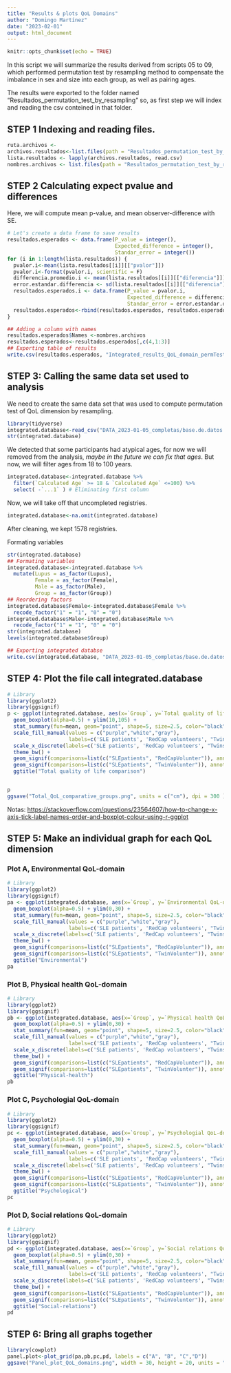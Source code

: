 ```yaml
---
title: "Results & plots QoL Domains"
author: "Domingo Martínez"
date: "2023-02-01"
output: html_document
---
```


```r
knitr::opts_chunk$set(echo = TRUE)
```

In this script we will summarize the results derived from scripts 05 to 09, which performed permutation test by resampling method to compensate the imbalance in sex and size into each group, as well as pairing ages.

The results were exported to the folder named "Resultados_permutation_test_by_resampling" so, as first step we will index and reading the csv conteined in that folder.

## STEP 1 Indexing and reading files.
```r
ruta.archivos <- 
archivos.resultados<-list.files(path = "Resultados_permutation_test_by_resampling", full.names = T)
lista.resultados <- lapply(archivos.resultados, read.csv)
nombres.archivos <- list.files(path = "Resultados_permutation_test_by_resampling", full.names = F)
```

## STEP 2 Calculating expect pvalue and differences

Here, we will compute mean p-value, and mean observer-difference with SE.

```r
# Let's create a data frame to save results
resultados.esperados <- data.frame(P_value = integer(),
                                   Expected_difference = integer(),
                                   Standar_error = integer())
for (i in 1:length(lista.resultados)) {
  pvalor.i<-mean(lista.resultados[[i]][["pvalor"]])
  pvalor.i<-format(pvalor.i, scientific = F)
  differencia.promedio.i <- mean(lista.resultados[[i]][["diferencia"]])
  error.estandar.differencia <- sd(lista.resultados[[i]][["diferencia"]])
  resultados.esperados.i <- data.frame(P_value = pvalor.i,
                                       Expected_difference = differencia.promedio.i,
                                       Standar_error = error.estandar.differencia)
  resultados.esperados<-rbind(resultados.esperados, resultados.esperados.i)
}

## Adding a column with names
resultados.esperados$Names <-nombres.archivos
resultados.esperados<-resultados.esperados[,c(4,1:3)]
## Exporting table of results
write.csv(resultados.esperados, "Integrated_results_QoL_domain_permTest_by_resampling.csv")
```

## STEP 3: Calling the same data set used to analysis

We need to create the same data set that was used to compute permutation test of QoL dimension by resampling.
```r
library(tidyverse)
integrated.database<-read_csv("DATA_2023-01-05_completas/base.de.datos.integrada.csv")
str(integrated.database)
```

We detected that some participants had atypical ages, for now we will removed from the analysis, *maybe in the future we can fix that ages*. But now, we will filter ages from 18 to 100 years.

```r
integrated.database<-integrated.database %>%
  filter(`Calculated Age` >= 18 & `Calculated Age` <=100) %>%
  select( -`...1` ) # Eliminating first column
```

Now, we will take off that uncompleted registries.
```r
integrated.database<-na.omit(integrated.database)
```
After cleaning, we kept 1578 registries.

Formating variables
```r
str(integrated.database)
## Formating variables
integrated.database<-integrated.database %>%
  mutate(Lupus = as_factor(Lupus),
         Female = as_factor(Female),
         Male = as_factor(Male),
         Group = as_factor(Group))
## Reordering factors
integrated.database$Female<-integrated.database$Female %>%
  recode_factor("1" = "1", "0" = "0")
integrated.database$Male<-integrated.database$Male %>%
  recode_factor("1" = "1", "0" = "0")
str(integrated.database)
levels(integrated.database$Group)

## Exporting integrated databse
write.csv(integrated.database, "DATA_2023-01-05_completas/base.de.datos.con.la.que.se.grafico.plot.QoL.dimensions.csv")
```

## STEP 4: Plot the file call integrated.database
```r
# Library
library(ggplot2)
library(ggsignif)
p <- ggplot(integrated.database, aes(x=`Group`, y=`Total quality of life`, fill=`Group`)) +
  geom_boxplot(alpha=0.5) + ylim(10,105) +
  stat_summary(fun=mean, geom="point", shape=5, size=2.5, color="black") +
  scale_fill_manual(values = c("purple","white","gray"),
                    labels=c('SLE patients', 'RedCap volunteers', "Twins volunteers")) +
  scale_x_discrete(labels=c('SLE patients', 'RedCap volunteers', "Twins volunteers")) +
  theme_bw() +
  geom_signif(comparisons=list(c("SLEpatients", "RedCapVolunter")), annotations="***", y_position = 90, size = 0.2) +
  geom_signif(comparisons=list(c("SLEpatients", "TwinVolunter")), annotations="***", y_position = 100, size = 0.2) + 
  ggtitle("Total quality of life comparison")


p
ggsave("Total_QoL_comparative_groups.png", units = c("cm"), dpi = 300 )
```

Notas: <https://stackoverflow.com/questions/23564607/how-to-change-x-axis-tick-label-names-order-and-boxplot-colour-using-r-ggplot>

## STEP 5: Make an individual graph for each QoL dimension

### Plot A, Environmental QoL-domain
```r
# Library
library(ggplot2)
library(ggsignif)
pa <- ggplot(integrated.database, aes(x=`Group`, y=`Environmental QoL-domain`, fill=`Group`)) +
  geom_boxplot(alpha=0.5) + ylim(0,30) +
  stat_summary(fun=mean, geom="point", shape=5, size=2.5, color="black") +
  scale_fill_manual(values = c("purple","white","gray"),
                    labels=c('SLE patients', 'RedCap volunteers', "Twins volunteers")) +
  scale_x_discrete(labels=c('SLE patients', 'RedCap volunteers', "Twins volunteers")) +
  theme_bw() +
  geom_signif(comparisons=list(c("SLEpatients", "RedCapVolunter")), annotations="**", y_position = 22, size = 0.2) +
  geom_signif(comparisons=list(c("SLEpatients", "TwinVolunter")), annotations="***", y_position = 27, size = 0.2) +
  ggtitle("Environmental")
pa
```



### Plot B, Physical health QoL-domain
```r
# Library
library(ggplot2)
library(ggsignif)
pb <- ggplot(integrated.database, aes(x=`Group`, y=`Physical health QoL-domain`, fill=`Group`)) +
  geom_boxplot(alpha=0.5) + ylim(0,30) +
  stat_summary(fun=mean, geom="point", shape=5, size=2.5, color="black") +
  scale_fill_manual(values = c("purple","white","gray"),
                    labels=c('SLE patients', 'RedCap volunteers', "Twins volunteers")) +
  scale_x_discrete(labels=c('SLE patients', 'RedCap volunteers', "Twins volunteers")) +
  theme_bw() +
  geom_signif(comparisons=list(c("SLEpatients", "RedCapVolunter")), annotations="***", y_position = 22, size = 0.2) +
  geom_signif(comparisons=list(c("SLEpatients", "TwinVolunter")), annotations="***", y_position = 27, size = 0.2) +
  ggtitle("Physical-health")
pb
```
### Plot C, Psychologial QoL-domain
```r
# Library
library(ggplot2)
library(ggsignif)
pc <- ggplot(integrated.database, aes(x=`Group`, y=`Psychologial QoL-domain`, fill=`Group`)) +
  geom_boxplot(alpha=0.5) + ylim(0,30) +
  stat_summary(fun=mean, geom="point", shape=5, size=2.5, color="black") +
  scale_fill_manual(values = c("purple","white","gray"),
                    labels=c('SLE patients', 'RedCap volunteers', "Twins volunteers")) +
  scale_x_discrete(labels=c('SLE patients', 'RedCap volunteers', "Twins volunteers")) +
  theme_bw() +
  geom_signif(comparisons=list(c("SLEpatients", "RedCapVolunter")), annotations="**", y_position = 22, size = 0.2) +
  geom_signif(comparisons=list(c("SLEpatients", "TwinVolunter")), annotations="***", y_position = 27, size = 0.2) +
  ggtitle("Psychological")
pc
```
### Plot D, Social relations QoL-domain
```r
# Library
library(ggplot2)
library(ggsignif)
pd <- ggplot(integrated.database, aes(x=`Group`, y=`Social relations QoL-domain`, fill=`Group`)) +
  geom_boxplot(alpha=0.5) + ylim(0,30) +
  stat_summary(fun=mean, geom="point", shape=5, size=2.5, color="black") +
  scale_fill_manual(values = c("purple","white","gray"),
                    labels=c('SLE patients', 'RedCap volunteers', "Twins volunteers")) +
  scale_x_discrete(labels=c('SLE patients', 'RedCap volunteers', "Twins volunteers")) +
  theme_bw() +
  geom_signif(comparisons=list(c("SLEpatients", "RedCapVolunter")), annotations="***", y_position = 22, size = 0.2) +
  geom_signif(comparisons=list(c("SLEpatients", "TwinVolunter")), annotations="**", y_position = 27, size = 0.2) +
  ggtitle("Social-relations")
pd
```

## STEP 6: Bring all graphs together
```r
library(cowplot)
panel.plot<-plot_grid(pa,pb,pc,pd, labels = c("A", "B", "C","D"))
ggsave("Panel_plot_QoL_domains.png", width = 30, height = 20, units = "cm", dpi = 300)

```



